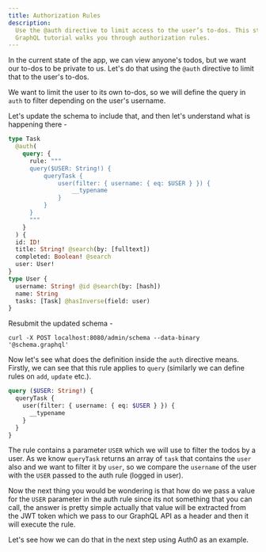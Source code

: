 ```yaml
---
title: Authorization Rules
description:
  Use the @auth directive to limit access to the user’s to-dos. This step in the
  GraphQL tutorial walks you through authorization rules.
---
```



<DgraphWIP />

In the current state of the app, we can view anyone's todos, but we want our
to-dos to be private to us. Let's do that using the `@auth` directive to limit
that to the user's to-dos.

We want to limit the user to its own to-dos, so we will define the query in
`auth` to filter depending on the user's username.

Let's update the schema to include that, and then let's understand what is
happening there -

```graphql
type Task
  @auth(
    query: {
      rule: """
      query($USER: String!) {
          queryTask {
              user(filter: { username: { eq: $USER } }) {
                  __typename
              }
          }
      }
      """
    }
  ) {
  id: ID!
  title: String! @search(by: [fulltext])
  completed: Boolean! @search
  user: User!
}
type User {
  username: String! @id @search(by: [hash])
  name: String
  tasks: [Task] @hasInverse(field: user)
}
```

Resubmit the updated schema -

```
curl -X POST localhost:8080/admin/schema --data-binary '@schema.graphql'
```

Now let's see what does the definition inside the `auth` directive means.
Firstly, we can see that this rule applies to `query` (similarly we can define
rules on `add`, `update` etc.).

```graphql
query ($USER: String!) {
  queryTask {
    user(filter: { username: { eq: $USER } }) {
      __typename
    }
  }
}
```

The rule contains a parameter `USER` which we will use to filter the todos by a
user. As we know `queryTask` returns an array of `task` that contains the `user`
also and we want to filter it by `user`, so we compare the `username` of the
user with the `USER` passed to the auth rule (logged in user).

Now the next thing you would be wondering is that how do we pass a value for the
`USER` parameter in the auth rule since its not something that you can call, the
answer is pretty simple actually that value will be extracted from the JWT token
which we pass to our GraphQL API as a header and then it will execute the rule.

Let's see how we can do that in the next step using Auth0 as an example.
